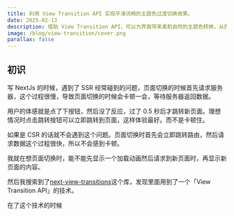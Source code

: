 ```yaml
---
title: 利用 View Transition API 实现平滑流畅的主题色过渡切换效果。
date: 2025-02-13
description: 借助 View Transition API，可以为界面带来柔和自然的主题色转换，从而显著提升整体视觉体验。
image: /blog/view-transition/cover.png
parallax: false
---
```


## 初识

写 NextJs 的时候，遇到了 SSR 经常碰到的问题，页面切换的时候首先请求服务器，这个过程很慢，导致页面切换的时候会卡顿一会，等待服务器返回数据。

用户的体感就是点了下按钮，然后没了反应，过了 0.5 秒后才跳转新页面。理想情况时点击跳转按钮可以立即跳转到页面，这样体验最好。而不是卡顿住。

如果是 CSR 的话就不会遇到这个问题。页面切换时首先会立即跳转路由，然后请求数据这个过程很快，所以不会感到卡顿。

我就在想页面切换时，能不能先显示一个加载动画然后请求到新页面时，再显示新页面的内容。

然后我搜索到了[next-view-transitions](https://github.com/shuding/next-view-transitions)这个库，发现里面用到了一个「View Transition API」的技术。

在了这个技术的时候
